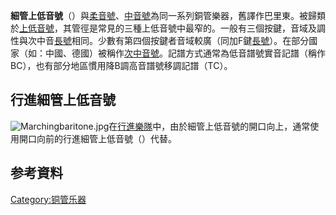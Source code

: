 {{Infobox Instrument
|color1=#FFD700
|color2=#FFEC8B
|name=細管上低音號
|names=巴里東,次中音号
|image=Yamaha Baritone horn YBH-301.tif
|background=brass
|classification=
[[管樂器|管樂器]],
[[銅管樂器|銅管樂器]]
[[氣鳴樂器|氣鳴樂器]]
|hornbostel_sachs=423.232
|hornbostel_sachs_desc=(valved aerophone sounded by lip movement)
|range=[[File:Baritonehorn_range.png|190px]][[Image:Euphonium_range.svg|190px]]<ref>[http://www.music.vt.edu/musicdictionary/textb/baritonehorn.html Virginia Tech Multimedia Music Dictionary : Baritone Horn]</ref>(上圖:三個按鍵/下圖:四個按鍵)
|related=
*[[柔音號|柔音號]]
*[[中音號|中音號]]
*[[次中音号|次中音號]]
*[[上低音號|上低音號]]
*[[大号|大号]]
}} 

'''細管上低音號'''（{{lang-en|'''baritone horn'''}}）與[[柔音號|柔音號]]、[[中音號|中音號]]為同一系列銅管樂器，舊譯作巴里東。被歸類於[[上低音號|上低音號]]，其管徑是常見的三種上低音號中最窄的。一般有三個按鍵，音域及調性與次中音[[長號|長號]]相同。少數有第四個按鍵者音域較廣（同加F鍵[[長號|長號]]）。在部分國家（如：中國、德國）被稱作[[次中音號|次中音號]]。記譜方式通常為低音譜號實音記譜（稱作BC），也有部分地區慣用降B調高音譜號移調記譜（TC）。

==行進細管上低音號==
[[File:Marchingbaritone.jpg|thumb]]在[[行進樂隊|行進樂隊]]中，由於細管上低音號的開口向上，通常使用開口向前的行進細管上低音號（{{lang-en|'''marching baritone horn'''}}）代替。

==参考資料==
{{Reflist}}{{musical-instrument-stub}}

{{铜管乐器}}

[[Category:铜管乐器|Category:铜管乐器]]